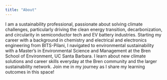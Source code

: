 ```yaml
---
title: "About"
---
```


I am a sustainability professional, passionate about solving climate challenges, particularly driving the clean energy transition, decarbonization, and circularity in semiconductor tech and EV battery industries. Starting my career with a background in chemistry and electrical and electronics engineering from BITS-Pilani, I navigated to environmental sustainability with a Master's in Environmental Science and Management at the Bren School of Environment, UC Santa Barbara. 
I learn about new climate solutions and career skills everyday at the Bren community and the larger sustainability network. Join me in my journey as I share my learning outcomes in this space!
